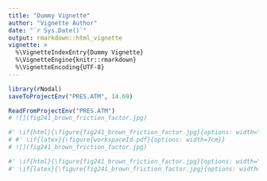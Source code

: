 ```yaml
---
title: "Dummy Vignette"
author: "Vignette Author"
date: "`r Sys.Date()`"
output: rmarkdown::html_vignette
vignette: >
  %\VignetteIndexEntry{Dummy Vignette}
  %\VignetteEngine{knitr::rmarkdown}
  %\VignetteEncoding{UTF-8}
---
```


```r
library(rNodal)
saveToProjectEnv("PRES.ATM", 14.69)
```


```r
ReadFromProjectEnv("PRES.ATM")
# ![](fig241_brown_friction_factor.jpg)

#' \if{html}{\figure{fig241_brown_friction_factor.jpg}{options: width="60\%" alt="Figure: workspace_id.png"}}
# #' \if{latex}{\figure{workspaceId.pdf}{options: width=7cm}}
# ![](fig241_brown_friction_factor.jpg)
```


\figure{fig241_brown_friction_factor.jpg}{options: width="60\%" alt="Figure: fig241_brown_friction_factor.jpg"}

\if{html}{\figure{fig241_brown_friction_factor.jpg}{options: width="60\%" alt="Figure: fig241_brown_friction_factor.jpg"}}

\if{html}{\figure{fig241_brown_friction_factor.jpg}{options: width=100 alt="R logo"}}

```r
#' \if{html}{\figure{fig241_brown_friction_factor.jpg}{options: width="60\%" alt="Figure: workspace_id.png"}}
#' \if{latex}{\figure{fig241_brown_friction_factor.jpg}{options: width=7cm}}
```

